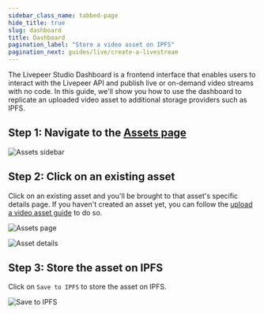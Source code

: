```yaml
---
sidebar_class_name: tabbed-page
hide_title: true
slug: dashboard
title: Dashboard
pagination_label: "Store a video asset on IPFS"
pagination_next: guides/live/create-a-livestream
---
```



<Tabs />

The Livepeer Studio Dashboard is a frontend interface that enables users to
interact with the Livepeer API and publish live or on-demand video streams with
no code. In this guide, we'll show you how to use the dashboard to replicate an
uploaded video asset to additional storage providers such as IPFS.

## Step 1: Navigate to the [Assets page](https://livepeer.studio/dashboard/assets)

![Assets sidebar](/../static/guides/Dashboard-1.png)

## Step 2: Click on an existing asset

Click on an existing asset and you'll be brought to that asset's specific
details page. If you haven't created an asset yet, you can follow the
[upload a video asset guide](/guides/on-demand/upload-video-asset#dashboard) to
do so.

![Assets page](/../static/guides/Dashboard-4.png)

![Asset details](/../static/guides/Dashboard-5.png)

## Step 3: Store the asset on IPFS

Click on `Save to IPFS` to store the asset on IPFS.

![Save to IPFS](/../static/guides/Dashboard-6.png)
